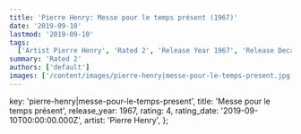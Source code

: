 ```yaml
---
title: 'Pierre Henry: Messe pour le temps présent (1967)'
date: '2019-09-10'
lastmod: '2019-09-10'
tags:
  ['Artist Pierre Henry', 'Rated 2', 'Release Year 1967', 'Release Decade 1960']
summary: 'Rated 2'
authors: ['default']
images: ['/content/images/pierre-henry|messe-pour-le-temps-present.jpg']
---
```


  key: 'pierre-henry|messe-pour-le-temps-present',
  title: 'Messe pour le temps présent',
  release_year: 1967,
  rating: 4,
  rating_date: '2019-09-10T00:00:00.000Z',
  artist: 'Pierre Henry',
};

<MusicRating data={data} />
